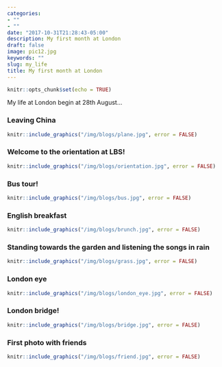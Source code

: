 ```yaml
---
categories:
- ""
- ""
date: "2017-10-31T21:28:43-05:00"
description: My first month at London 
draft: false
image: pic12.jpg
keywords: ""
slug: my_life
title: My first month at London
---
```



```r
knitr::opts_chunk$set(echo = TRUE)
```

My life at London begin at 28th August...

### Leaving China

```r
knitr::include_graphics("/img/blogs/plane.jpg", error = FALSE)
```

### Welcome to the orientation at LBS!

```r
knitr::include_graphics("/img/blogs/orientation.jpg", error = FALSE)

```

### Bus tour!

```r
knitr::include_graphics("/img/blogs/bus.jpg", error = FALSE)

```


### English breakfast

```r
knitr::include_graphics("/img/blogs/brunch.jpg", error = FALSE)

```

### Standing towards the garden and listening the songs in rain

```r
knitr::include_graphics("/img/blogs/grass.jpg", error = FALSE)

```

### London eye

```r
knitr::include_graphics("/img/blogs/london_eye.jpg", error = FALSE)

```

### London bridge!

```r
knitr::include_graphics("/img/blogs/bridge.jpg", error = FALSE)

```



### First photo with friends

```r
knitr::include_graphics("/img/blogs/friend.jpg", error = FALSE)

```















































